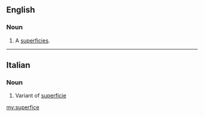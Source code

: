 ==English==

===Noun===
{{en-noun}}

# {{obsolete}} A [[superficies]].
#: {{rfquotek|Dryden}}

{{Webster 1913}}

----

==Italian==

===Noun===
{{it-noun|superfic|f|e|i}}

# Variant of [[superficie]]

[[my:superfice]]